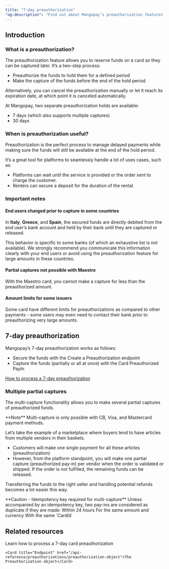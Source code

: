 ```yaml
---
title: "7-day preauthorization"
"og:description": "Find out about Mangopay’s preauthorization features to reserve funds on a card to be captured later, with 7-day or 30-day options."
---
```



## Introduction

### What is a preauthorization?

The preauthorization feature allows you to reserve funds on a card so they can be captured later. It’s a two-step process:

-   Preauthorize the funds to hold them for a defined period
-   Make the capture of the funds before the end of the hold period

Alternatively, you can cancel the preauthorization manually or let it reach its expiration date, at which point it is canceled automatically.

At Mangopay, two separate preauthorization holds are available:

-   7 days (which also supports multiple captures)
-   30 days

### When is preauthorization useful?

Preauthorization is the perfect process to manage delayed payments while making sure the funds will still be available at the end of the hold period.

It’s a great tool for platforms to seamlessly handle a lot of uses cases, such as:

-   Platforms can wait until the service is provided or the order sent to charge the customer.
-   Renters can secure a deposit for the duration of the rental.

### Important notes

#### End users charged prior to capture in some countries

In **Italy**, **Greece**, and **Spain**, the secured funds are directly debited from the end user’s bank account and held by their bank until they are captured or released.

This behavior is specific to some banks (of which an exhaustive list is not available). We strongly recommend you communicate this information clearly with your end users or avoid using the preauthorization feature for large amounts in these countries.

#### Partial captures not possible with Maestro

With the Maestro card, you cannot make a capture for less than the preauthorized amount.

#### Amount limits for some issuers

Some card <Issuer content="issuers" /> have different limits for preauthorizations as compared to other payments - some users may even need to contact their bank prior to preauthorizing very large amounts.

## 7-day preauthorization

Mangopay’s 7-day preauthorization works as follows:

-   Secure the funds with the Create a Preauthorization endpoint
-   Capture the funds (partially or all at once) with the Card Preauthorized PayIn

<a href="#">How to process a 7-day preauthorization</a>

### Multiple partial captures

The multi-capture functionality allows you to make several partial captures of preauthorized funds.

<Note>
    **Note** Multi-capture is only possible with CB, Visa, and Mastercard
    payment methods.
</Note>

Let’s take the example of a marketplace where buyers tend to have articles from multiple vendors in their baskets.

-   Customers will make one single payment for all these articles (preauthorization)
-   However, from the platform standpoint, you will make one partial capture (preauthorized pay-in) per vendor when the order is validated or shipped. If the order is not fulfilled, the remaining funds can be released.

Transferring the funds to the right seller and handling potential refunds becomes a lot easier this way.

<Warning>
    **Caution - Idempotency key required for multi-capture** Unless accompanied
    by an idempotency key, two pay-ins are considered as duplicate if they are
    made: Within 24 hours For the same amount and currency With the same
    `CardId`
</Warning>

## Related resources  

<CardGroup col={2}> 
    <Card title="How to" href="/how-to/process-card-preauthorization">Learn how to process a 7-day card preauthorization</Card>

    <Card title="Endpoint" href="/api-reference/preauthorizations/preauthorization-object">The Preauthorization object</Card>  
</CardGroup>
